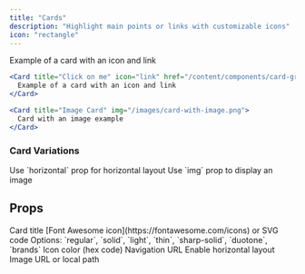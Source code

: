 ```yaml
---
title: "Cards"
description: "Highlight main points or links with customizable icons"
icon: "rectangle"
---
```


<Card title="Card Title" icon="link" href="/content/components/card-groups">
  Example of a card with an icon and link
</Card>

<RequestExample>

```jsx Card Example
<Card title="Click on me" icon="link" href="/content/components/card-group">
  Example of a card with an icon and link
</Card>
```

```jsx Image Card Example
<Card title="Image Card" img="/images/card-with-image.png">
  Card with an image example
</Card>
```

</RequestExample>

### Card Variations

<Card title="Horizontal Card" icon="text-size" horizontal>
  Use `horizontal` prop for horizontal layout
</Card>

<Card title="Image Card" img="https://mintlify-assets.b-cdn.net/yosemite.jpg">
  Use `img` prop to display an image
</Card>

## Props

<ResponseField name="title" type="string" required>
  Card title
</ResponseField>

<ResponseField name="icon" type="string or svg">
  [Font Awesome icon](https://fontawesome.com/icons) or SVG code
</ResponseField>

<ResponseField name="iconType" type="string">
  Options: `regular`, `solid`, `light`, `thin`, `sharp-solid`, `duotone`, `brands`
</ResponseField>

<ResponseField name="color" type="string">
  Icon color (hex code)
</ResponseField>

<ResponseField name="href" type="string">
  Navigation URL
</ResponseField>

<ResponseField name="horizontal" type="boolean">
  Enable horizontal layout
</ResponseField>

<ResponseField name="img" type="string">
  Image URL or local path
</ResponseField>